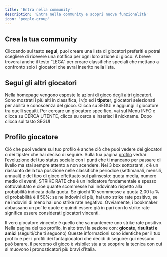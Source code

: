 ```yaml
---
title: 'Entra nella community'
description: 'Entra nella community e scopri nuove funzionalità'
icon: "people-group"
---
```


## Crea la tua community

Cliccando sul tasto **segui**, puoi creare una lista di giocatori preferiti e potrai scegliere di ricevere una notifica per ogni loro azione di gioco.
A breve troverai anche il testo “LEGA” per creare classifiche speciali che mettano a confronto solo i giocatori che avrai inserito nella lista.

## Segui gli altri giocatori

Nella homepage vengono esposte le azioni di gioco degli altri giocatori.
Sono mostrati i più alti in classifica, i *vip* ed i **tipster**, giocatori selezionati per abilità e conoscenza del gioco.
Clicca su SEGUI e aggiungi il giocatore tra quelli seguiti.
Per cercare un giocatore specifico, vai sul Menu INFO e clicca su CERCA UTENTE, clicca su cerca e inserisci il nickname.
Dopo clicca sul tasto SEGUI

## Profilo giocatore

Ciò che puoi vedere sul tuo profilo è anche ciò che puoi vedere dei giocatori o dei tipster che hai deciso di seguire.
Sulla tua pagina [profilo](https://corrieredellosport.fun/user/tuouserid) vedrai l’evoluzione del tuo status sociale con i punti che ti mancano per passare di livello ma stai sempre attento a non scendere.
Nei 3 box sottostanti, c’è un riassunto della tua posizione nelle classifiche periodice (settimanali, mensili, annuali) e del tipo di gioco effettuato sul palinsesto: quota media, numero medio di eventi, STRIKE RATE che è un indicatore fondamentale e spesso sottovalutato e cioè quante scommesse hai indovinato rispetto alla probabilità indicata dalla quota.
<Tips>
Se giochi 10 scommesse a quota 2,00 la % di probabilità è il 50%: se ne indovini di più, hai uno strike rate positivo, se ne indovini di meno hai uno strike rate negativo. 
Ovviamente, i bookmaker abbassano un po' le quote e quindi essere già in pari con lo strike rate significa essere considerati giocatori vincenti.
</Tips>

Il vero giocatore vincente è quello che sa mantenere uno strike rate positivo.
Nella pagina del tuo profilo, in alto trovi la sezione con: **giocate, risultati e amici** (seguiti/che ti seguono)
Queste informazioni sono identiche per il tuo profilo e per i profili dei fantagiocatori che decidi di seguire: qui nessuno può barare, il percorso di gioco è visibile: sta a te scoprire la tecnica con cui si muovono i pronosticatori più bravi d’Italia.
